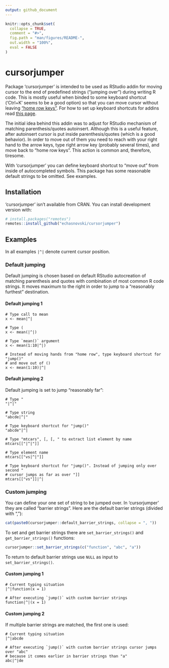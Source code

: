 ```yaml
---
output: github_document
---
```


<!-- README.md is generated from README.Rmd. Please edit that file -->

```r
knitr::opts_chunk$set(
  collapse = TRUE,
  comment = "#>",
  fig.path = "man/figures/README-",
  out.width = "100%",
  eval = FALSE
)
```

# cursorjumper

Package 'cursorjumper' is intended to be used as RStudio addin for moving cursor to the end of predefined strings ("jumping over") during writing R code. This is mostly useful when binded to some keyboard shortcut ('Ctrl+K' seems to be a good option) so that you can move cursor without leaving ["home row keys"](https://en.wikipedia.org/wiki/Touch_typing#Home_row). For how to set up keyboard shortcuts for addins read [this page](https://rstudio.github.io/rstudioaddins/#keyboard-shorcuts).

The initial idea behind this addin was to adjust for RStudio mechanism of matching parenthesis/quotes autoinsert. Although this is a useful feature, after autoinsert cursor is put inside parenthesis/quotes (which is a good behavior). In order to move out of them you need to reach with your right hand to the arrow keys, type right arrow key (probably several times), and move back to "home row keys". This action is common and, therefore, tiresome.

With 'cursorjumper' you can define keyboard shortcut to "move out" from inside of autocompleted symbols. This package has some reasonable default strings to be omitted. See examples.

## Installation

'cursorjumper' isn't available from CRAN. You can install development version with:

``` r
# install.packages("remotes")
remotes::install_github("echasnovski/cursorjumper")
```

## Examples

In all examples `|^|` denote current cursor position.

### Default jumping

Default jumping is chosen based on default RStudio autocreation of matching parenthesis and quotes with combination of most common R code strings. It moves
maximum to the right in order to jump to a "reasonably furthest" destination.

#### Default jumping 1

```default-jumping-1
# Type call to mean
x <- mean|^|

# Type (
x <- mean(|^|)

# Type `mean()` argument
x <- mean(1:10|^|)

# Instead of moving hands from "home row", type keyboard shortcut for "jump()"
# and move out of ()
x <- mean(1:10)|^|
```

#### Default jumping 2

Default jumping is set to jump "reasonably far":

```default-jumping-2-1
# Type "
"|^|"

# Type string
"abcde|^|"

# Type keyboard shortcut for "jump()"
"abcde"|^|
```

```default-jumping-2-2
# Type "mtcars", [, [, " to extract list element by name
mtcars[["|^|"]]

# Type element name
mtcars[["vs|^|"]]

# Type keyboard shortcut for "jump()". Instead of jumping only over second "
# cursor jumps as far as over "]]
mtcars[["vs"]]|^|
```

### Custom jumping

You can define your one set of string to be jumped over. In 'cursorjumper' they
are called "barrier strings". Here are the default barrier strings (divided with ","):

```r
cat(paste0(cursorjumper::default_barrier_strings, collapse = ", "))
```

To set and get barrier strings there are `set_barrier_strings()` and `get_barrier_strings()` functions:

```r
cursorjumper::set_barrier_strings(c("function", "abc", "a"))
```

To return to default barrier strings use `NULL` as input to `set_barrier_strings()`.

#### Custom jumping 1

```custom-jumping-1
# Current typing situation
|^|function(x = 1)

# After executing `jump()` with custom barrier strings
function|^|(x = 1)
```

#### Custom jumping 2

If multiple barrier strings are matched, the first one is used:

```custom-jumping-2
# Current typing situation
|^|abcde

# After executing `jump()` with custom barrier strings cursor jumps over "abc"
# because it comes earlier in barrier strings than "a"
abc|^|de
```
